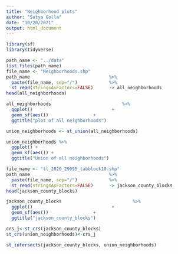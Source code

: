```yaml
---
title: "Neighborhood plots"
author: "Satya Golla"
date: "10/20/2021"
output: html_document
---
```


```r
library(sf)
library(tidyverse)
```

```r
path_name <- "../data"
list.files(path_name)
file_name <- "Neighborhoods.shp"
path_name                              %>%
  paste(file_name, sep="/")            %>%
  st_read(stringsAsFactors=FALSE)      -> all_neighborhoods
head(all_neighborhoods)
```


```r
all_neighborhoods                           %>%
  ggplot()                              +
  geom_sf(aes())                 +
  ggtitle("plot of all neighborhoods")
```


```r
union_neighborhoods <- st_union(all_neighborhoods)

union_neighborhoods %>%
  ggplot() +
  geom_sf(aes()) +
  ggtitle("Union of all neighborhoods")
```


```r
file_name <- "tl_2020_29095_tabblock10.shp"
path_name                              %>%
  paste(file_name, sep="/")            %>%
  st_read(stringsAsFactors=FALSE)      -> jackson_county_blocks
head(jackson_county_blocks)
```

```r
jackson_county_blocks                           %>%
  ggplot()                              +
  geom_sf(aes())                 +
  ggtitle("jackson_county_blocks")
```


```r
crs_j<-st_crs(jackson_county_blocks)
st_crs(union_neighborhoods)<-crs_j
```

```r
st_intersects(jackson_county_blocks, union_neighborhoods)
```
